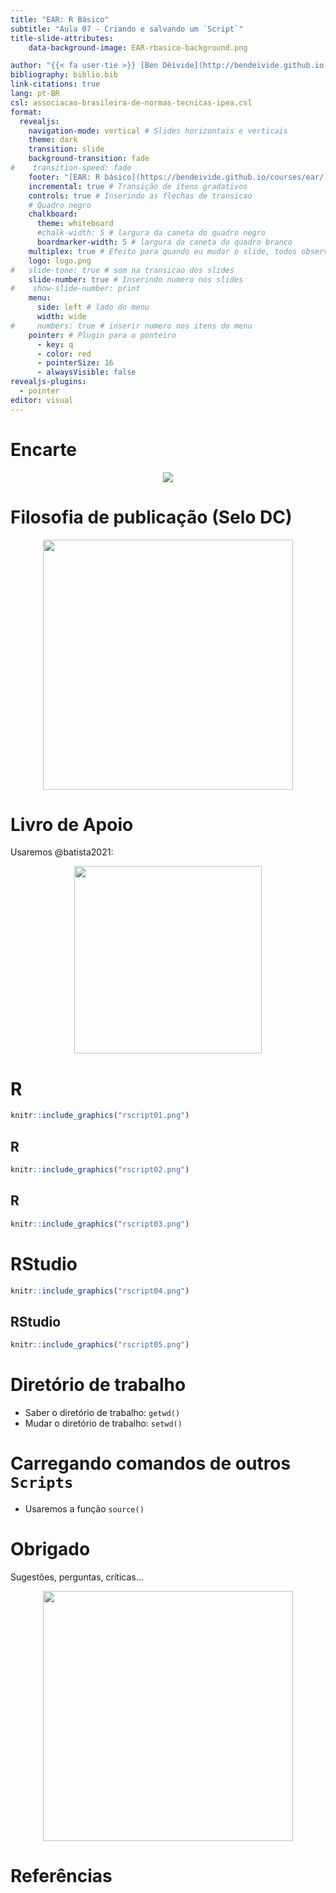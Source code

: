```yaml
---
title: "EAR: R Básico"
subtitle: "Aula 07 - Criando e salvando um `Script`"
title-slide-attributes:
    data-background-image: EAR-rbasico-background.png

author: "{{< fa user-tie >}} [Ben Dêivide](http://bendeivide.github.io) | {{< fa school >}} [UFSJ](https://www.ufsj.edu.br/)"
bibliography: biblio.bib
link-citations: true
lang: pt-BR
csl: associacao-brasileira-de-normas-tecnicas-ipea.csl
format: 
  revealjs:
    navigation-mode: vertical # Slides horizontais e verticais
    theme: dark
    transition: slide
    background-transition: fade
#    transition-speed: fade
    footer: "[EAR: R básico](https://bendeivide.github.io/courses/ear/) | <https://bendeivide.github.io/>" # Rodapé
    incremental: true # Transição de itens gradativos
    controls: true # Inserindo as flechas de transicao
    # Quadro negro
    chalkboard: 
      theme: whiteboard
      #chalk-width: 5 # largura da caneta do quadro negro
      boardmarker-width: 5 # largura da caneta do quadro branco
    multiplex: true # Efeito para quando eu mudar o slide, todos observarao mudando em seus browsers tbm
    logo: logo.png
#   slide-tone: true # som na transicao dos slides
    slide-number: true # Inserindo numero nos slides
#    show-slide-number: print
    menu:
      side: left # lado do menu
      width: wide
#     numbers: true # inserir numero nos itens do menu
    pointer: # Plugin para o ponteiro
      - key: q
      - color: red
      - pointerSize: 16
      - alwaysVisible: false
revealjs-plugins:
  - pointer
editor: visual
---
```


# Encarte {background-image="EAR-rbasico-background-02.png"}

<center>

![](EAR-rbasico.png) 

</center>

# Filosofia de publicação (Selo DC) {background-image="EAR-rbasico-background-02.png"}

<a href="https://bendeivide.github.io/dc/" target="_blank" style="text-align: center;">

<img src="SeloDC-branco.png" width = "400">

</a>

# Livro de Apoio {background-image="EAR-rbasico-background-02.png"}

Usaremos @batista2021:

<a href="https://bendeivide.github.io/books/eambr01/" target="_blank" style="text-align: center;">

<img src="hardcover01.png" width = "300">

</a>


# R {background-image="EAR-rbasico-background-02.png"}

```r
knitr::include_graphics("rscript01.png")
```

## R {background-image="EAR-rbasico-background-02.png"}

```r
knitr::include_graphics("rscript02.png")
```

## R {background-image="EAR-rbasico-background-02.png"}

```r
knitr::include_graphics("rscript03.png")
```


# RStudio {background-image="EAR-rbasico-background-02.png"}

```r
knitr::include_graphics("rscript04.png")
```

## RStudio {background-image="EAR-rbasico-background-02.png"}

```r
knitr::include_graphics("rscript05.png")
```

# Diretório de trabalho {background-image="EAR-rbasico-background-02.png"}

- Saber o diretório de trabalho: `getwd()`
- Mudar o diretório de trabalho: `setwd()`

# Carregando comandos de outros `Scripts` {background-image="EAR-rbasico-background-02.png"}

- Usaremos a função `source()`


# Obrigado {background-image="EAR-rbasico-background-02.png"}

Sugestões, perguntas, críticas...

<a href="https://bendeivide.github.io/courses/ear/rbasico/" target="_blank" style="text-align: center;">

<img src="EAR-rbasico02.png" width = "400">

</a>

# Referências {background-image="EAR-rbasico-background-02.png"}
